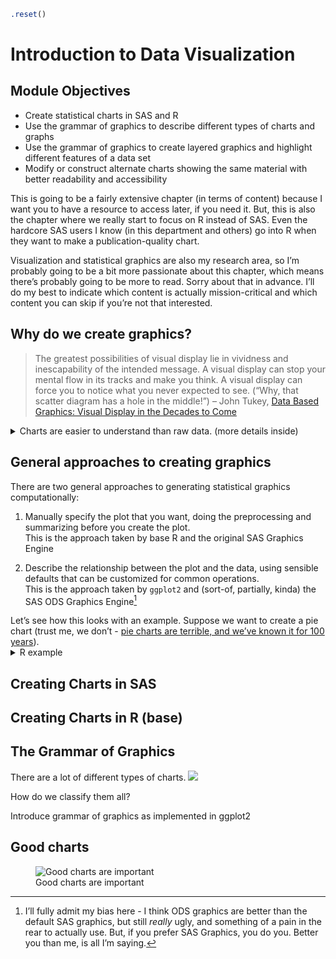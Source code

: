 ```r
.reset()
```
# Introduction to Data Visualization {#data-vis-intro}

## Module Objectives {-}

- Create statistical charts in SAS and R
- Use the grammar of graphics to describe different types of charts and graphs
- Use the grammar of graphics to create layered graphics and highlight different features of a data set
- Modify or construct alternate charts showing the same material with better readability and accessibility

This is going to be a fairly extensive chapter (in terms of content) because I want you to have a resource to access later, if you need it. But, this is also the chapter where we really start to focus on R instead of SAS. Even the hardcore SAS users I know (in this department and others) go into R when they want to make a publication-quality chart. 

Visualization and statistical graphics are also my research area, so I'm probably going to be a bit more passionate about this chapter, which means there's probably going to be more to read. Sorry about that in advance. I'll do my best to indicate which content is actually mission-critical and which content you can skip if you're not that interested.

## Why do we create graphics?

> The greatest possibilities of visual display lie in vividness and inescapability of the intended message. A visual display can stop your mental flow in its tracks and make you think. A visual display can force you to notice what you never expected to see. ("Why, that scatter diagram has a hole in the middle!") -- John Tukey, [Data Based Graphics: Visual Display in the Decades to Come](https://projecteuclid.org/euclid.ss/1177012101)

<details><summary>Charts are easier to understand than raw data. (more details inside) </summary>
When you think about it, data is a pretty artificial thing. We exist in a world of tangible objects, but data are an abstraction - even when the data record information about the tangible world, the measurements are a way of removing the physical and transforming the "real world" into a virtual thing. As an artificial entity, it can be hard to wrap our heads around what our data contain. The solution to this is to transform our data back into something that is "tangible" in some way -- if not physical and literally touch-able, at least something we can view and "wrap our heads around". 

Consider this thought experiment: You have a simple dataset - 2 variables, 500 observations. You want to get a sense of how the variables relate to each other. You can do one of the following options:

1. Print out the dataset
2. Create some summary statistics of each variable and perhaps the covariance between the two variables
3. Draw a scatterplot of the two variables

Which one would you rather use? Why?

Our brains are very good at processing large amounts of visual information quickly - it's important to be able to e.g. survey a field and pick out the tiger that might eat you. When we present information visually, in a format that can leverage our visual processing abilities, we offload some of the work of understanding the data to a chart that organizes it for us. You could argue that printing out the data is a visual presentation, but it requires that you read that data in as text, which we're not nearly as equipped to process quickly (and in parallel). 

In addition, I've found that it's a lot easier to talk to non-experts about complicated statistics using visualizations. Moving the discussion from abstract concepts to concrete shapes and lines keeps people who are potentially already math or stat phobic from completely panicking and tuning out.
</details>

## General approaches to creating graphics

There are two general approaches to generating statistical graphics computationally: 

1. Manually specify the plot that you want, doing the preprocessing and summarizing before you create the plot.    
This is the approach taken by base R and the original SAS Graphics Engine

2. Describe the relationship between the plot and the data, using sensible defaults that can be customized for common operations.    
This is the approach taken by `ggplot2` and (sort-of, partially, kinda) the SAS ODS Graphics Engine^[I'll fully admit my bias here - I think ODS graphics are better than the default SAS graphics, but still *really* ugly, and something of a pain in the rear to actually use. But, if you prefer SAS Graphics, you do you. Better you than me, is all I'm saying.]

Let's see how this looks with an example. Suppose we want to create a pie chart (trust me, we don't - [pie charts are terrible, and we've known it for 100 years](http://www.jstor.org/stable/2276829)). 
<details><summary>R example</summary>
```r
poke <- read_csv("data/pokemon_ascii.csv")

```
</details>


## Creating Charts in SAS

## Creating Charts in R (base)

## The Grammar of Graphics

There are a lot of different types of charts.
![](https://imgs.xkcd.com/comics/alignment_chart_alignment_chart.png)

How do we classify them all?

Introduce grammar of graphics as implemented in ggplot2

## Good charts

![Good charts are important](https://imgs.xkcd.com/comics/coronavirus_charts.png)

